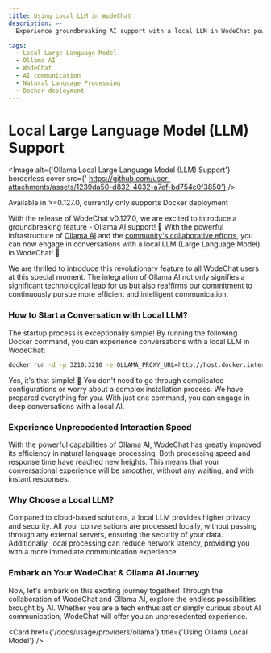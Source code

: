 ```yaml
---
title: Using Local LLM in WodeChat
description: >-
  Experience groundbreaking AI support with a local LLM in WodeChat powered by Ollama AI. Start conversations effortlessly and enjoy unprecedented interaction speed!

tags:
  - Local Large Language Model
  - Ollama AI
  - WodeChat
  - AI communication
  - Natural Language Processing
  - Docker deployment
---
```


# Local Large Language Model (LLM) Support

<Image alt={'Ollama Local Large Language Model (LLM) Support'} borderless cover src={' https://github.com/user-attachments/assets/1239da50-d832-4632-a7ef-bd754c0f3850'} />

<Callout>Available in >=0.127.0, currently only supports Docker deployment</Callout>

With the release of WodeChat v0.127.0, we are excited to introduce a groundbreaking feature - Ollama AI support! 🤯 With the powerful infrastructure of [Ollama AI](https://ollama.ai/) and the [community's collaborative efforts](https://github.com/lobehub/lobe-chat/pull/1265), you can now engage in conversations with a local LLM (Large Language Model) in WodeChat! 🤩

We are thrilled to introduce this revolutionary feature to all WodeChat users at this special moment. The integration of Ollama AI not only signifies a significant technological leap for us but also reaffirms our commitment to continuously pursue more efficient and intelligent communication.

### How to Start a Conversation with Local LLM?

The startup process is exceptionally simple! By running the following Docker command, you can experience conversations with a local LLM in WodeChat:

```bash
docker run -d -p 3210:3210 -e OLLAMA_PROXY_URL=http://host.docker.internal:11434/v1 lobehub/lobe-chat
```

Yes, it's that simple! 🤩 You don't need to go through complicated configurations or worry about a complex installation process. We have prepared everything for you. With just one command, you can engage in deep conversations with a local AI.

### Experience Unprecedented Interaction Speed

With the powerful capabilities of Ollama AI, WodeChat has greatly improved its efficiency in natural language processing. Both processing speed and response time have reached new heights. This means that your conversational experience will be smoother, without any waiting, and with instant responses.

### Why Choose a Local LLM?

Compared to cloud-based solutions, a local LLM provides higher privacy and security. All your conversations are processed locally, without passing through any external servers, ensuring the security of your data. Additionally, local processing can reduce network latency, providing you with a more immediate communication experience.

### Embark on Your WodeChat & Ollama AI Journey

Now, let's embark on this exciting journey together! Through the collaboration of WodeChat and Ollama AI, explore the endless possibilities brought by AI. Whether you are a tech enthusiast or simply curious about AI communication, WodeChat will offer you an unprecedented experience.

<Cards>
  <Card href={'/docs/usage/providers'} title={'Using Multiple Model Providers'} />

  <Card href={'/docs/usage/providers/ollama'} title={'Using Ollama Local Model'} />
</Cards>
